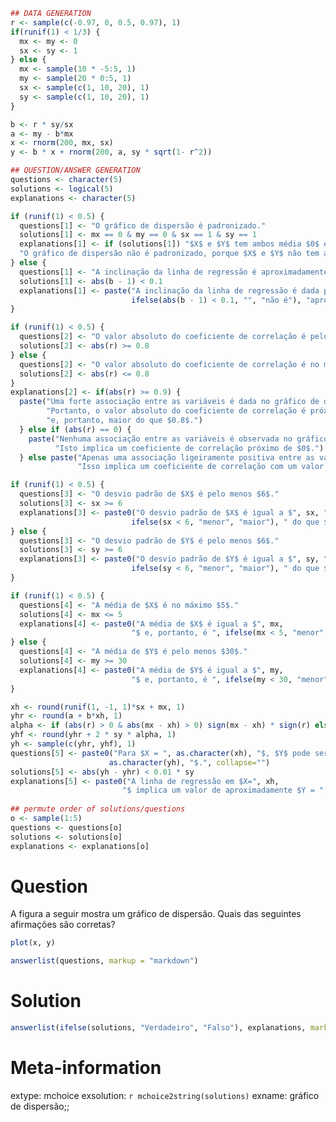 ```{r data generation, echo = FALSE, results = "hide"}
## DATA GENERATION
r <- sample(c(-0.97, 0, 0.5, 0.97), 1)
if(runif(1) < 1/3) {
  mx <- my <- 0
  sx <- sy <- 1
} else {
  mx <- sample(10 * -5:5, 1)
  my <- sample(20 * 0:5, 1)
  sx <- sample(c(1, 10, 20), 1)
  sy <- sample(c(1, 10, 20), 1)
}

b <- r * sy/sx
a <- my - b*mx
x <- rnorm(200, mx, sx)
y <- b * x + rnorm(200, a, sy * sqrt(1- r^2))

## QUESTION/ANSWER GENERATION
questions <- character(5)
solutions <- logical(5)
explanations <- character(5)

if (runif(1) < 0.5) {
  questions[1] <- "O gráfico de dispersão é padronizado."
  solutions[1] <- mx == 0 & my == 0 & sx == 1 & sy == 1
  explanations[1] <- if (solutions[1]) "$X$ e $Y$ tem ambos média $0$ e variância $1$." else 
  "O gráfico de dispersão não é padronizado, porque $X$ e $Y$ não tem ambos média $0$ e variância $1$."
} else {
  questions[1] <- "A inclinação da linha de regressão é aproximadamente $1$."
  solutions[1] <- abs(b - 1) < 0.1
  explanations[1] <- paste("A inclinação da linha de regressão é dada por $r \\cdot s_y/s_x$ e portanto",
                           ifelse(abs(b - 1) < 0.1, "", "não é"), "aproximadamente igual a $1$.")
}

if (runif(1) < 0.5) {
  questions[2] <- "O valor absoluto do coeficiente de correlação é pelo menos $0.8$."
  solutions[2] <- abs(r) >= 0.8
} else {
  questions[2] <- "O valor absoluto do coeficiente de correlação é no máximo $0.8$."
  solutions[2] <- abs(r) <= 0.8
}
explanations[2] <- if(abs(r) >= 0.9) {
  paste("Uma forte associação entre as variáveis é dada no gráfico de dispersão.",
        "Portanto, o valor absoluto do coeficiente de correlação é próximo de $1$",
        "e, portanto, maior do que $0.8$.") 
  } else if (abs(r) == 0) {
    paste("Nenhuma associação entre as variáveis é observada no gráfico de dispersão.",
          "Isto implica um coeficiente de correlação próximo de $0$.") 
  } else paste("Apenas uma associação ligeiramente positiva entre as variáveis é observável no gráfico de dispersão.",
               "Isso implica um coeficiente de correlação com um valor absoluto menor do que $0.8$.")

if (runif(1) < 0.5) {
  questions[3] <- "O desvio padrão de $X$ é pelo menos $6$."
  solutions[3] <- sx >= 6
  explanations[3] <- paste0("O desvio padrão de $X$ é igual a $", sx, "$ e é, portanto, ",
                           ifelse(sx < 6, "menor", "maior"), " do que $6$.")
} else {
  questions[3] <- "O desvio padrão de $Y$ é pelo menos $6$."
  solutions[3] <- sy >= 6
  explanations[3] <- paste0("O desvio padrão de $Y$ é igual a $", sy, "$ e é, portanto, ",
                           ifelse(sy < 6, "menor", "maior"), " do que $6$.")
}

if (runif(1) < 0.5) {
  questions[4] <- "A média de $X$ é no máximo $5$."
  solutions[4] <- mx <= 5
  explanations[4] <- paste0("A média de $X$ é igual a $", mx, 
                           "$ e, portanto, é ", ifelse(mx < 5, "menor", "maior"), " do que $5$.")
} else {
  questions[4] <- "A média de $Y$ é pelo menos $30$."
  solutions[4] <- my >= 30
  explanations[4] <- paste0("A média de $Y$ é igual a $", my, 
                           "$ e, portanto, é ", ifelse(my < 30, "menor", "maior"), " do que $30$.")
}

xh <- round(runif(1, -1, 1)*sx + mx, 1)
yhr <- round(a + b*xh, 1)
alpha <- if (abs(r) > 0 & abs(mx - xh) > 0) sign(mx - xh) * sign(r) else 1
yhf <- round(yhr + 2 * sy * alpha, 1)
yh <- sample(c(yhr, yhf), 1)
questions[5] <- paste0("Para $X = ", as.character(xh), "$, $Y$ pode ser esperado ser aproximadamente $", 
                      as.character(yh), "$.", collapse="")
solutions[5] <- abs(yh - yhr) < 0.01 * sy
explanations[5] <- paste0("A linha de regressão em $X=", xh, 
                         "$ implica um valor de aproximadamente $Y = ", yhr, "$.", sep="")         
           
## permute order of solutions/questions
o <- sample(1:5)
questions <- questions[o]
solutions <- solutions[o]
explanations <- explanations[o]  
```

Question
========

A figura a seguir mostra um gráfico de dispersão. Quais das seguintes afirmações são corretas?
\
```{r scatterplot, echo = FALSE, results = "hide", fig.height = 5, fig.width = 6, fig.path = "", fig.cap = ""}
plot(x, y)
```

```{r questionlist, echo = FALSE, results = "asis"}
answerlist(questions, markup = "markdown")
```


Solution
========

```{r solutionlist, echo = FALSE, results = "asis"}
answerlist(ifelse(solutions, "Verdadeiro", "Falso"), explanations, markup = "markdown")
```


Meta-information
================
extype: mchoice
exsolution: `r mchoice2string(solutions)`
exname: gráfico de dispersão;;
